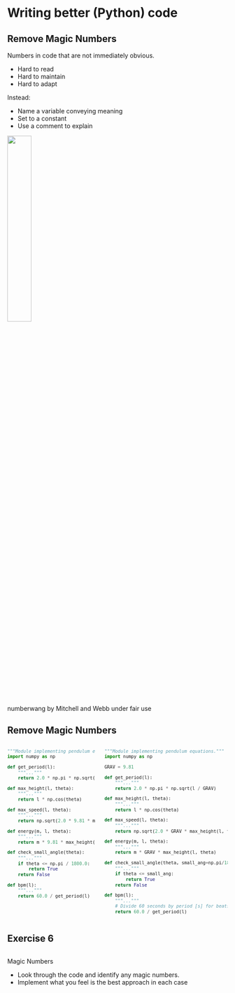 # Writing better (Python) code

<!--
## f-strings {.smaller}

A better way to format strings since Python 3.6\
Not catching on because of self-teaching from old code.

Strings are prepended with an `f` allowing variables to be used in-place:

```python {code-line-numbers="|4-5|7-8|10-11"}
name = "electron"
mass = 9.1093837015E-31

# modulo
print("The mass of an %s is %.3e kg." % (name, mass))

# format
print("The mass of an {} is {:.3e} kg.".format(name, mass))

# f-string
print(f"The mass of an {name} is {mass:.3e} kg.")
```

f-strings can take expressions:

```python
print(f"a={a} and b={b}. Their product is {a * b}, sum is {a + b}, and a/b is {a / b}.")
```

See [Real Python](https://realpython.com/python-f-strings/) for more information.
Note: pylint W1203 recommends against using f-strings in logging calls.
-->

## Remove Magic Numbers {.smaller}

Numbers in code that are not immediately obvious.

- Hard to read
- Hard to maintain
- Hard to adapt

Instead:

- Name a variable conveying meaning
- Set to a constant
- Use a comment to explain

![]( https://vignette.wikia.nocookie.net/thatmitchellandwebb/images/1/13/Numberwang.jpg ){.absolute top=33% right=0% height=33%}

::: {.attribution}
numberwang by Mitchell and Webb under fair use
:::


## Remove Magic Numbers {.smaller}

:::: {.columns}

::: {.column width="50%"}
:::{ style="font-size: 85%;"}
```python {code-line-numbers=True}
"""Module implementing pendulum equations."""
import numpy as np

def get_period(l):
    """..."""
    return 2.0 * np.pi * np.sqrt(l / 9.81)

def max_height(l, theta):
    """..."""
    return l * np.cos(theta)

def max_speed(l, theta):
    """..."""
    return np.sqrt(2.0 * 9.81 * max_height(l, theta))

def energy(m, l, theta):
    """..."""
    return m * 9.81 * max_height(l, theta)

def check_small_angle(theta):
    """..."""
    if theta <= np.pi / 1800.0:
        return True
    return False

def bpm(l):
    """..."""
    return 60.0 / get_period(l)




```
:::
:::
::: {.column}
:::{ style="font-size: 85%;"}
```python {code-line-numbers="|4,8,16,20|22,24|30,31"}
"""Module implementing pendulum equations."""
import numpy as np

GRAV = 9.81

def get_period(l):
    """..."""
    return 2.0 * np.pi * np.sqrt(l / GRAV)

def max_height(l, theta):
    """..."""
    return l * np.cos(theta)

def max_speed(l, theta):
    """..."""
    return np.sqrt(2.0 * GRAV * max_height(l, theta))

def energy(m, l, theta):
    """..."""
    return m * GRAV * max_height(l, theta)

def check_small_angle(theta, small_ang=np.pi/1800.0):
    """..."""
    if theta <= small_ang:
        return True
    return False

def bpm(l):
    """..."""
    # Divide 60 seconds by period [s] for beats per minute
    return 60.0 / get_period(l)
```
:::
:::
::::

<!--
## Put config in a config file {.smaller}

:::: {.columns}

::: {.column width="50%"}

- Ideally we shouldn't have hop in and out of the code (and recompile in higher level
langs) every time we change a runtime setting
- No easy record of runs

Instead:

- It's easy to read a json file into python as a dictionary
  Handle as you wish - create a class, read to variables etc.
- Could even make config filename a command line argument

:::
::: {.column width="50%"}
```json
{
  "config_name": "June 2022 m01 n19 run",
  "start_date": "2022-05-28 00:00:00",
  "end_date": "2022-06-12 23:59:59",
  "satellites": ["m01", "n19"],
  "noise_floor": [3.0, 3.0, 3.0],
  "check_SNR": true,
  "L_lim": [1.5, 8.0],
  "telescopes": [90],
  "n_bins": 27
}
```


```python
import json


with open('config.json') as json_file:
    config = json.load(json_file)

print(config)
```

```
{'config_name': 'June 2022 m01 n19 run', 'start_date': '2022-05-28 00:00:00', 'end_date': '2022-06-12 23:59:59', 'satellites': ['m01', 'n19'], 'noise_floor': [3.0, 3.0, 3.0], 'check_SNR': True, 'L_lim': [1.5, 8.0], 'telescopes': [90], 'n_bins': 27}
```

:::
::::
-->

<!-- ------------------------------------------------------------------------------ -->


## Exercise 6 {.smaller}

:::: {.columns}

::: {.column width="50%"}
Magic Numbers

- Look through the code and identify any magic numbers.
- Implement what you feel is the best approach in each case

<!--
f-strings

- Look for any string handling (currently using the .format() approach) and update it
  to use f-strings.
  - Is the intent clearer?
  - Is the layout of the data written to file easier to understand?
:::
::: {.column width="50%"}

Configuration settings

- There is helpfully a list of configurable inputs at the end of the file under `"__main__"`.\
  We can improve on this, however, by placing them in a configuration file.
- Create an appropriate json file to be read in as a dictionary and passed to the main function.
-->
:::
::::

